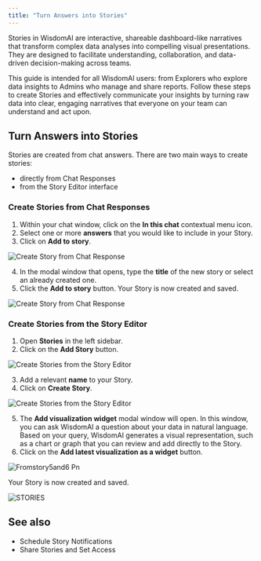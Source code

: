 ```yaml
---
title: "Turn Answers into Stories"
---
```


Stories in WisdomAI are interactive, shareable dashboard-like narratives that transform complex data analyses into compelling visual presentations. They are designed to facilitate understanding, collaboration, and data-driven decision-making across teams.

This guide is intended for all WisdomAI users: from Explorers who explore data insights to Admins who manage and share reports. Follow these steps to create Stories and effectively communicate your insights by turning raw data into clear, engaging narratives that everyone on your team can understand and act upon.

## Turn Answers into Stories

Stories are created from chat answers. There are two main ways to create stories:

- directly from Chat Responses
- from the Story Editor interface

### Create Stories from Chat Responses

1. Within your chat window, click on the **In this chat** contextual menu icon.
2. Select one or more **answers** that you would like to include in your Story.
3. Click on **Add to story**.

![Create Story from Chat Response](images/Add-to-story.png)

4. In the modal window that opens, type the **title** of the new story or select an already created one.
5. Click the **Add to story** button. Your Story is now created and saved.

![Create Story from Chat Response](images/Add-to-story4-5.png)

### Create Stories from the Story Editor

1. Open **Stories** in the left sidebar.
2. Click on the **Add Story** button.

![Create Stories from the Story Editor](/images/fromstory1.png)

3. Add a relevant **name** to your Story.
4. Click on **Create Story**.

![Create Stories from the Story Editor](/images/fromstory3-4v2.png)

5. The **Add visualization widget** modal window will open.  In this window, you can ask WisdomAI a question about your data in natural language. Based on your query, WisdomAI generates a visual representation, such as a chart or graph that you can review and add directly to the Story.
6. Click on the **Add latest visualization as a widget** button.

![Fromstory5and6 Pn](/images/fromstory5and6v2.png)

Your Story is now created and saved.

![STORIES](/images/STORIES-visual.png)

## See also

- Schedule Story Notifications
- Share Stories and Set Access